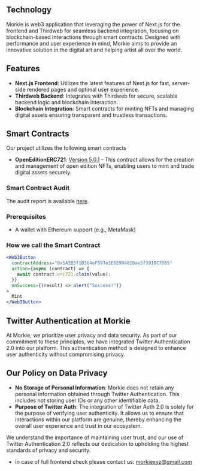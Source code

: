 
## Technology

Morkie is web3 application that leveraging the power of Next.js for the frontend and Thirdweb for seamless backend integration, focusing on blockchain-based interactions through smart contracts. Designed with performance and user experience in mind, Morkie aims to provide an innovative solution in the digital art and helping artist all over the world. 

## Features

- **Next.js Frontend**: Utilizes the latest features of Next.js for fast, server-side rendered pages and optimal user experience.
- **Thirdweb Backend**: Integrates with Thirdweb for secure, scalable backend logic and blockchain interaction.
- **Blockchain Integration**: Smart contracts for minting NFTs and managing digital assets ensuring transparent and trustless transactions.

## Smart Contracts

Our project utilizes the following smart contracts

- **OpenEditionERC721**: [Version 5.0.1](https://thirdweb.com/thirdweb.eth/OpenEditionERC721/5.0.1) - This contract allows for the creation and management of open edition NFTs, enabling users to mint and trade digital assets securely.

### Smart Contract Audit

 The audit report is available [here](https://drive.google.com/file/d/1OUD22LrEN9tq7TPBoGBqgZtrZWCrgukB/view?usp=sharing).


### Prerequisites


- A wallet with Ethereum support (e.g., MetaMask)

### How we call the Smart Contract

```jsx
<Web3Button
  contractAddress="0x5A3B5f1B364eF597e3E6E994810ae5f3918C7D65"
  action={async (contract) => {
    await contract.erc721.claim(value);
  }}
  onSuccess={(result) => alert("Success!")}
>
  Mint
</Web3Button> 
```



## Twitter Authentication at Morkie

At Morkie, we prioritize user privacy and data security. As part of our commitment to these principles, we have integrated Twitter Authentication 2.0 into our platform. This authentication method is designed to enhance user authenticity without compromising privacy.

## Our Policy on Data Privacy

- **No Storage of Personal Information**: Morkie does not retain any personal information obtained through Twitter Authentication. This includes not storing user IDs or any other identifiable data.
- **Purpose of Twitter Auth**: The integration of Twitter Auth 2.0 is solely for the purpose of verifying user authenticity. It allows us to ensure that interactions within our platform are genuine, thereby enhancing the overall user experience and trust in our ecosystem.

We understand the importance of maintaining user trust, and our use of Twitter Authentication 2.0 reflects our dedication to upholding the highest standards of privacy and security.

- In case of full frontend check please contact us: morkiexyz@gmail.com